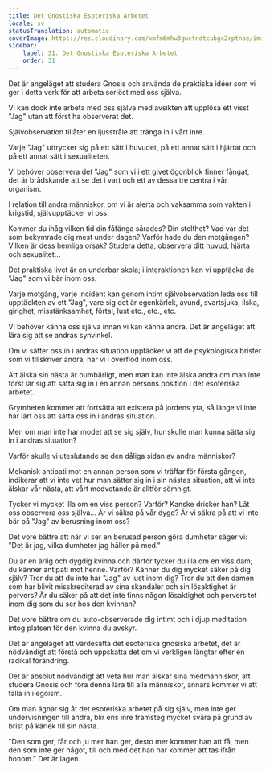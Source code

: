 ```yaml
---
title: Det Gnostiska Esoteriska Arbetet
locale: sv
statusTranslation: automatic
coverImage: https://res.cloudinary.com/xmfm6mhw3gwctndtcubgx2rptnae/image/upload/v1740468922/small_cover_tratado_de_psicologia_revolucionaria_a4c0dca4e0.webp
sidebar:
    label: 31. Det Gnostiska Esoteriska Arbetet
    order: 31
---
```

Det är angeläget att studera Gnosis och använda de praktiska idéer som vi ger i detta verk för att arbeta seriöst med oss själva.

Vi kan dock inte arbeta med oss själva med avsikten att upplösa ett visst "Jag" utan att först ha observerat det.

Självobservation tillåter en ljusstråle att tränga in i vårt inre.

Varje "Jag" uttrycker sig på ett sätt i huvudet, på ett annat sätt i hjärtat och på ett annat sätt i sexualiteten.

Vi behöver observera det "Jag" som vi i ett givet ögonblick finner fångat, det är brådskande att se det i vart och ett av dessa tre centra i vår organism.

I relation till andra människor, om vi är alerta och vaksamma som vakten i krigstid, självupptäcker vi oss.

Kommer du ihåg vilken tid din fåfänga sårades? Din stolthet? Vad var det som bekymrade dig mest under dagen? Varför hade du den motgången? Vilken är dess hemliga orsak? Studera detta, observera ditt huvud, hjärta och sexualitet...

Det praktiska livet är en underbar skola; i interaktionen kan vi upptäcka de "Jag" som vi bär inom oss.

Varje motgång, varje incident kan genom intim självobservation leda oss till upptäckten av ett "Jag", vare sig det är egenkärlek, avund, svartsjuka, ilska, girighet, misstänksamhet, förtal, lust etc., etc., etc.

Vi behöver känna oss själva innan vi kan känna andra. Det är angeläget att lära sig att se andras synvinkel.

Om vi sätter oss in i andras situation upptäcker vi att de psykologiska brister som vi tillskriver andra, har vi i överflöd inom oss.

Att älska sin nästa är oumbärligt, men man kan inte älska andra om man inte först lär sig att sätta sig in i en annan persons position i det esoteriska arbetet.

Grymheten kommer att fortsätta att existera på jordens yta, så länge vi inte har lärt oss att sätta oss in i andras situation.

Men om man inte har modet att se sig själv, hur skulle man kunna sätta sig in i andras situation?

Varför skulle vi uteslutande se den dåliga sidan av andra människor?

Mekanisk antipati mot en annan person som vi träffar för första gången, indikerar att vi inte vet hur man sätter sig in i sin nästas situation, att vi inte älskar vår nästa, att vårt medvetande är alltför sömnigt.

Tycker vi mycket illa om en viss person? Varför? Kanske dricker han? Låt oss observera oss själva... Är vi säkra på vår dygd? Är vi säkra på att vi inte bär på "Jag" av berusning inom oss?

Det vore bättre att när vi ser en berusad person göra dumheter säger vi: "Det är jag, vilka dumheter jag håller på med."

Du är en ärlig och dygdig kvinna och därför tycker du illa om en viss dam; du känner antipati mot henne. Varför? Känner du dig mycket säker på dig själv? Tror du att du inte har "Jag" av lust inom dig? Tror du att den damen som har blivit misskrediterad av sina skandaler och sin lösaktighet är pervers? Är du säker på att det inte finns någon lösaktighet och perversitet inom dig som du ser hos den kvinnan?

Det vore bättre om du auto-observerade dig intimt och i djup meditation intog platsen för den kvinna du avskyr.

Det är angeläget att värdesätta det esoteriska gnosiska arbetet, det är nödvändigt att förstå och uppskatta det om vi verkligen längtar efter en radikal förändring.

Det är absolut nödvändigt att veta hur man älskar sina medmänniskor, att studera Gnosis och föra denna lära till alla människor, annars kommer vi att falla in i egoism.

Om man ägnar sig åt det esoteriska arbetet på sig själv, men inte ger undervisningen till andra, blir ens inre framsteg mycket svåra på grund av brist på kärlek till sin nästa.

"Den som ger, får och ju mer han ger, desto mer kommer han att få, men den som inte ger något, till och med det han har kommer att tas ifrån honom." Det är lagen.


